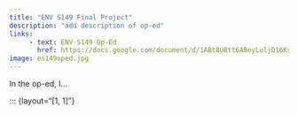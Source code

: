```yaml
---
title: "ENV S149 Final Project"
description: "add description of op-ed"
links:
     - text: ENV S149 Op-Ed
       href: https://docs.google.com/document/d/1ABt8U8tt6ABeyLuljD16KsjoFdXTL2wfPGMLQJDJ30Q/edit?usp=sharing 
image: es149oped.jpg
---
```


In the op-ed, I... 


::: {layout="[1, 1]"}